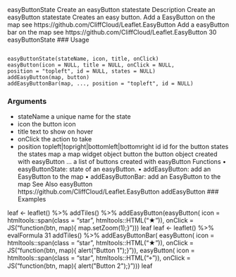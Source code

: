 
easyButtonState Create an easyButton statestate
Description
Create an easyButton statestate
Creates an easy button.
Add a EasyButton on the map see https://github.com/CliffCloud/Leaflet.EasyButton
Add a easyButton bar on the map see https://github.com/CliffCloud/Leaflet.EasyButton
30 easyButtonState
### Usage
<pre><code>
easyButtonState(stateName, icon, title, onClick)
easyButton(icon = NULL, title = NULL, onClick = NULL,
position = "topleft", id = NULL, states = NULL)
addEasyButton(map, button)
addEasyButtonBar(map, ..., position = "topleft", id = NULL)
</code></pre>

### Arguments

* stateName a unique name for the state
* icon the button icon
* title text to show on hover
* onClick the action to take
* position topleft|topright|bottomleft|bottomright
id id for the button
states the states
map a map widget object
button the button object created with easyButton
... a list of buttons created with easyButton
Functions
• easyButtonState: state of an easyButton.
• addEasyButton: add an EasyButton to the map
• addEasyButtonBar: add an EasyButton to the map
See Also
easyButton
https://github.com/CliffCloud/Leaflet.EasyButton
addEasyButton
### Examples

leaf <- leaflet() %>%
addTiles() %>%
addEasyButton(easyButton(
icon = htmltools::span(class = "star", htmltools::HTML("&starf;")),
onClick = JS("function(btn, map){ map.setZoom(1);}")))
leaf
leaf <- leaflet() %>%
evalFormula 31
addTiles() %>%
addEasyButtonBar(
easyButton(
icon = htmltools::span(class = "star", htmltools::HTML("&starf;")),
onClick = JS("function(btn, map){ alert(\"Button 1\");}")),
easyButton(
icon = htmltools::span(class = "star", htmltools::HTML("&target;")),
onClick = JS("function(btn, map){ alert(\"Button 2\");}")))
leaf

